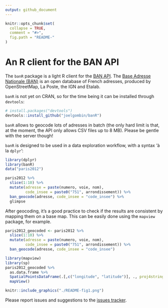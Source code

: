 ```yaml
---
output: github_document
---
```


<!-- README.md is generated from README.Rmd. Please edit that file -->

```r
knitr::opts_chunk$set(
  collapse = TRUE,
  comment = "#>",
  fig.path = "README-"
)
```

# An R client for the BAN API

The `banR` package is a light R client for the [BAN API](https://adresse.data.gouv.fr/api/). The [Base Adresse Nationale (BAN)](https://adresse.data.gouv.fr/) is an open database of French adresses, produced by OpenStreetMap, La Poste, the IGN and Etalab. 

`banR` is not yet on CRAN, so for the time being it can be installed through `devtools`:

```r
# install.packages("devtools")
devtools::install_github("joelgombin/banR")
```


`banR` allows to geocode lots of adresses in batch (the only hard limit is that, at the moment, the API only allows CSV files up to 8 MB). Please be gentle with the server though!

`banR` is designed to be used in a data exploration workflow, with a syntax 'à la `dplyr`':

```r
library(dplyr)
library(banR)
data("paris2012")

paris2012 %>%
  slice(1:10) %>%
  mutate(adresse = paste(numero, voie, nom),
         code_insee = paste0("751", arrondissement)) %>% 
  ban_geocode(adresse, code_insee = "code_insee") %>% 
  glimpse
```

After geocoding, it's a good practice to check if the results are consistent by mapping them on a base map. This can be easily done using the `mapview` package, for example. 

```r
paris2012_geocoded <- paris2012 %>%
  slice(1:10) %>% 
  mutate(adresse = paste(numero, voie, nom),
         code_insee = paste0("751", arrondissement)) %>% 
  ban_geocode(adresse, code_insee = "code_insee")

library(mapview)
library(sp)
paris2012_geocoded %>%
  as.data.frame %>% 
  SpatialPointsDataFrame(.[,c("longitude", "latitude")], ., proj4string = CRS("+init=epsg:4326")) %>% 
  mapView()
```

```r
knitr::include_graphics("./README-fig1.png")
```


Please report issues and suggestions to the [issues tracker](https://github.com/joelgombin/banR/issues).

